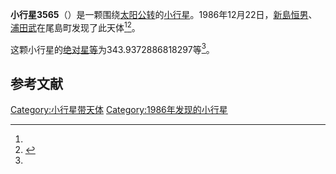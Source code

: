 {{Infobox planet
| bgcolour = #FFFFC0
| name = 3565 Ojima
| symbol = 
| image = 
| caption = 
| discovery = yes
| discovery_ref = 
| discoverer = [[新島恒男|新島恒男]]、[[浦田武|浦田武]]
| discovery_site = [[尾島町|尾島町]] 
| discovered = 1986年12月22日
| designations = yes
| mp_name = 
| named_after = 
| alt_names = 1986 YD/ 1968 TG / 1977 FO1 / 1982 DF1 / 1986 TJ6
| mp_category = [[外小行星带|外小行星带]]
| orbit_ref = <ref name="a">[http://ssd.jpl.nasa.gov/sbdb.cgi?sstr=3565 3565 Ojima] {{Wayback|url=http://ssd.jpl.nasa.gov/sbdb.cgi?sstr=3565 |date=20200919044457 }}，小行星數據庫瀏覽器（JPL Small-Body Database Browser）－[[美国国家航空航天局|美国国家航空航天局]]喷气推进实验室</ref>
| epoch = 2456400.5 (2013年4月18日更新)
| aphelion = {{convert|3.58700253007274|AU|km|3|abbr=on|lk=out}}
| perihelion = {{convert|2.83133974949278|AU|km|3|abbr=on}}
| semimajor = {{convert|3.20917113978276|AU|km|3|abbr=on}}
| eccentricity = 0.117734884
| period = 2099.847443 [[日|日]]<br />5.75[[儒略年|儒略年]]
| avg_speed = 
| inclination = 7.328640653041183
| asc_node = 92.17195402146331
| mean_anomaly = 
| arg_peri = 343.9372886818297
| satellites = 
| physical_characteristics = yes
| dimensions = 
| mass = 
| density = 
| surface_grav = 
| escape_velocity = 
| sidereal_day = 
| axial_tilt = 
| pole_ecliptic_lat = 
| pole_ecliptic_lon = 
| albedo = 
| temperatures= 
| temp_name1 = 
| mean_temp_1 = 
| max_temp_1 = 
| temp_name2 = 
| max_temp_2 = 
| spectral_type = 
| abs_magnitude = 343.9372886818297
}}

'''小行星3565'''（{{lang-en|3565 Ojima}}）是一颗围绕[[太阳|太阳]][[公转|公转]]的[[小行星|小行星]]。1986年12月22日，[[新島恒男|新島恒男]]、[[浦田武|浦田武]]在尾島町发现了此天体<ref name="a" /><ref>{{cite news|title=小行星列表|url=http://cfa-www.harvard.edu/iau/lists/NumberedMPs.txt|accessdate=2013-07-08|newspaper=哈佛大学|archive-date=2008-05-17|archive-url=https://web.archive.org/web/20080517010638/http://cfa-www.harvard.edu/iau/lists/NumberedMPs.txt|dead-url=no}}</ref>。

这颗小行星的[[绝对星等|绝对星等]]为343.9372886818297等<ref name="a" />。

==参考文献==
{{reflist}}
{{Minor Planet Number|[[小行星3564|小行星3564]]|[[小行星3566|小行星3566]]}}

{{小天体}}

[[Category:小行星带天体|Category:小行星带天体]]
[[Category:1986年发现的小行星|Category:1986年发现的小行星]]

{{asteroid-stub}}